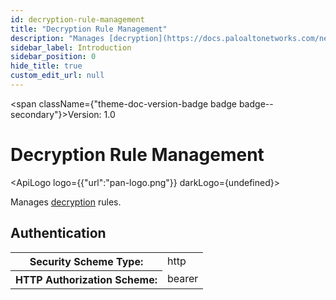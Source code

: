 ```yaml
---
id: decryption-rule-management
title: "Decryption Rule Management"
description: "Manages [decryption](https://docs.paloaltonetworks.com/network-security/security-policy/objects/decryption-profile) rules."
sidebar_label: Introduction
sidebar_position: 0
hide_title: true
custom_edit_url: null
---
```



<span className={"theme-doc-version-badge badge badge--secondary"}>Version: 1.0</span>

<h1 className={"openapi__heading"}>Decryption Rule Management</h1>

<ApiLogo logo={{"url":"pan-logo.png"}} darkLogo={undefined}></ApiLogo>

Manages [decryption](https://docs.paloaltonetworks.com/network-security/security-policy/objects/decryption-profile) rules.


<div style={{"marginBottom":"2rem"}}><h2 id={"authentication"} style={{"marginBottom":"1rem"}}>Authentication</h2><SchemaTabs className={"openapi-tabs__security-schemes"}><TabItem label={"HTTP: Bearer Auth"} value={"Bearer"}><div><table><tbody><tr><th>Security Scheme Type:</th><td>http</td></tr><tr><th>HTTP Authorization Scheme:</th><td>bearer</td></tr></tbody></table></div></TabItem></SchemaTabs></div>
      